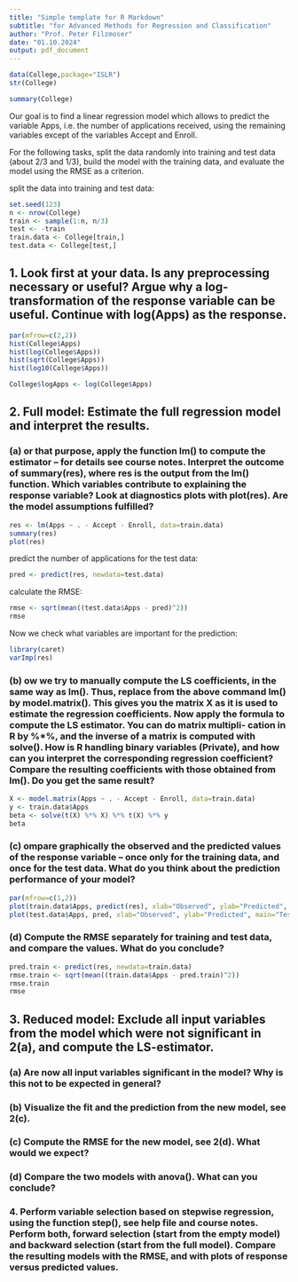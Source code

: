 ```yaml
---
title: "Simple template for R Markdown"
subtitle: "for Advanced Methods for Regression and Classification"
author: "Prof. Peter Filzmoser"
date: "01.10.2024"
output: pdf_document
---
```


```r
data(College,package="ISLR")
str(College)
```

```r
summary(College)
```
Our goal is to find a linear regression model which allows to predict the variable
Apps, i.e. the number of applications received, using the remaining variables except of the
variables Accept and Enroll.

For the following tasks, split the data randomly into training and test data (about
2/3 and 1/3), build the model with the training data, and evaluate the model using the
RMSE as a criterion. 

split the data into training and test data:
```r
set.seed(123)
n <- nrow(College)
train <- sample(1:n, n/3)
test <- -train
train.data <- College[train,]
test.data <- College[test,]
```


## 1. Look first at your data. Is any preprocessing necessary or useful? Argue why a log-transformation of the response variable can be useful. Continue with log(Apps) as the response.

```r
par(mfrow=c(2,2))
hist(College$Apps)
hist(log(College$Apps))
hist(sqrt(College$Apps))
hist(log10(College$Apps))
```

```r
College$logApps <- log(College$Apps)
```

## 2. Full model: Estimate the full regression model and interpret the results.

### (a) or that purpose, apply the function lm() to compute the estimator – for details see course notes. Interpret the outcome of summary(res), where res is the output from the lm() function. Which variables contribute to explaining the response variable? Look at diagnostics plots with plot(res). Are the model assumptions fulfilled?



```r
res <- lm(Apps ~ . - Accept - Enroll, data=train.data)
summary(res)
plot(res)
```

predict the number of applications for the test data:
```r
pred <- predict(res, newdata=test.data)
```

calculate the RMSE:
```r
rmse <- sqrt(mean((test.data$Apps - pred)^2))
rmse
```
Now we check what variables are important for the prediction:
```r
library(caret)
varImp(res)
```


### (b) ow we try to manually compute the LS coefficients, in the same way as lm(). Thus, replace from the above command lm() by model.matrix(). This gives you the matrix X as it is used to estimate the regression coefficients. Now apply the formula to compute the LS estimator. You can do matrix multipli- cation in R by %*%, and the inverse of a matrix is computed with solve(). How is R handling binary variables (Private), and how can you interpret the corresponding regression coefficient? Compare the resulting coefficients with those obtained from lm(). Do you get the same result?  

```r
X <- model.matrix(Apps ~ . - Accept - Enroll, data=train.data)
y <- train.data$Apps
beta <- solve(t(X) %*% X) %*% t(X) %*% y
beta
```

### (c) ompare graphically the observed and the predicted values of the response variable – once only for the training data, and once for the test data. What do you think about the prediction performance of your model? 

```r
par(mfrow=c(1,2))
plot(train.data$Apps, predict(res), xlab="Observed", ylab="Predicted", main="Training data")
plot(test.data$Apps, pred, xlab="Observed", ylab="Predicted", main="Test data")
```

### (d) Compute the RMSE separately for training and test data, and compare the values. What do you conclude? 

```r
pred.train <- predict(res, newdata=train.data)
rmse.train <- sqrt(mean((train.data$Apps - pred.train)^2))
rmse.train
rmse
```

## 3. Reduced model: Exclude all input variables from the model which were not significant in 2(a), and compute the LS-estimator. 

### (a) Are now all input variables significant in the model? Why is this not to be expected in general?

### (b) Visualize the fit and the prediction from the new model, see 2(c).

### (c) Compute the RMSE for the new model, see 2(d). What would we expect?

### (d) Compare the two models with anova(). What can you conclude?


### 4. Perform variable selection based on stepwise regression, using the function step(), see help file and course notes. Perform both, forward selection (start from the empty model) and backward selection (start from the full model). Compare the resulting models with the RMSE, and with plots of response versus predicted values. 